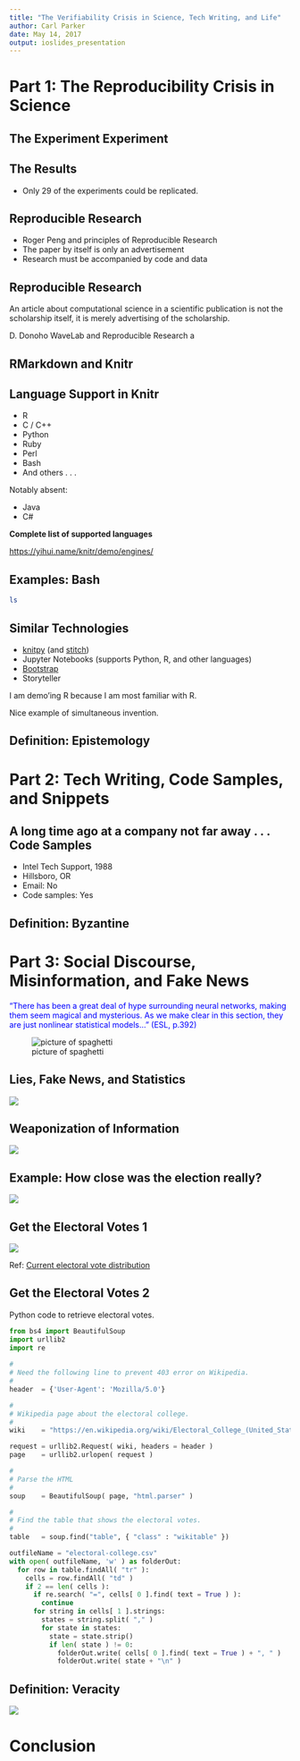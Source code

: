 ```yaml
---
title: "The Verifiability Crisis in Science, Tech Writing, and Life"
author: Carl Parker
date: May 14, 2017
output: ioslides_presentation
---
```


# Part 1: The Reproducibility Crisis in Science

## The Experiment Experiment




## The Results

- Only 29 of the experiments could be replicated.


## Reproducible Research

- Roger Peng and principles of Reproducible Research
- The paper by itself is only an advertisement
- Research must be accompanied by code and data


## Reproducible Research

An article about computational science in a scientific publication is
not the scholarship itself, it is merely advertising of the scholarship.

D. Donoho 
WaveLab and Reproducible Research
                                                                                   a

## RMarkdown and Knitr


## Language Support in Knitr

- R
- C / C++
- Python
- Ruby
- Perl
- Bash
- And others . . .

<div class="notes">

Notably absent: 

- Java 
- C#

</div>

**Complete list of supported languages**

<https://yihui.name/knitr/demo/engines/>


## Examples: Bash 

```bash
ls
```

## Similar Technologies

- [knitpy](https://github.com/janschulz/knitpy/blob/master/README.md) (and [stitch](https://github.com/pystitch/stitch/blob/master/README.rst))
- Jupyter Notebooks (supports Python, R, and other languages)
- [Bootstrap](http://getbootstrap.com/examples/navbar-static-top/#)
- Storyteller

<div class="notes">

I am demo'ing R because I am most familiar with R.

Nice example of simultaneous invention.

</div>


## Definition: Epistemology


# Part 2: Tech Writing, Code Samples, and Snippets


## A long time ago at a company not far away . . . Code Samples

- Intel Tech Support, 1988
- Hillsboro, OR
- Email: No
- Code samples: Yes


## Definition: Byzantine


# Part 3: Social Discourse, Misinformation, and Fake News

<font color='blue'>"There has been a great deal of hype surrounding
neural networks, making them seem magical and mysterious. As we make clear in this section, they are just nonlinear statistical models..." (ESL, p.392)</font>

![picture of spaghetti](~/archive/business/work/doc/wtd/2017/59029681247aa891782881.gif)


## Lies, Fake News, and Statistics


![](images/kirk-59029681247aa891782881.gif)


## Weaponization of Information 



![](images/2017-03-19-weaponized-lies.png)

## Example: How close was the election really?

![](images/credible-hulk-YxhdDzN__400x400.png)


## Get the Electoral Votes 1

![](images/electoral-votes-wikipedia-20170509.png)

Ref: [Current electoral vote distribution](https://en.wikipedia.org/wiki/Electoral_College_(United_States)#Current_electoral_vote_distribution) 


## Get the Electoral Votes 2

Python code to retrieve electoral votes.

```python
from bs4 import BeautifulSoup
import urllib2
import re
 
#
# Need the following line to prevent 403 error on Wikipedia.
#
header  = {'User-Agent': 'Mozilla/5.0'} 

#
# Wikipedia page about the electoral college.
#
wiki    = "https://en.wikipedia.org/wiki/Electoral_College_(United_States)#Current_electoral_vote_distribution"

request = urllib2.Request( wiki, headers = header )
page    = urllib2.urlopen( request )

#
# Parse the HTML
#
soup    = BeautifulSoup( page, "html.parser" )

#
# Find the table that shows the electoral votes.
#
table   = soup.find("table", { "class" : "wikitable" })

outfileName = "electoral-college.csv"
with open( outfileName, 'w' ) as folderOut:
  for row in table.findAll( "tr" ):
    cells = row.findAll( "td" )
    if 2 == len( cells ):
      if re.search( "=", cells[ 0 ].find( text = True ) ):
        continue
      for string in cells[ 1 ].strings: 
        states = string.split( "," )
        for state in states:
          state = state.strip()
          if len( state ) != 0:
            folderOut.write( cells[ 0 ].find( text = True ) + ", " )
            folderOut.write( state + "\n" )
```


## Definition: Veracity

![](images/20170331-veracity.png)


# Conclusion



